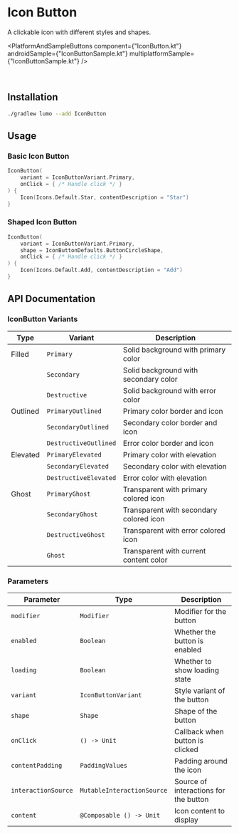
# Icon Button

A clickable icon with different styles and shapes.

<PlatformAndSampleButtons
  component={"IconButton.kt"}
  androidSample={"IconButtonSample.kt"}
  multiplatformSample={"IconButtonSample.kt"}
/>

<Demo componentId="ICON_BUTTON" />

<br />

## Installation

```bash copy
./gradlew lumo --add IconButton
```

## Usage

### Basic Icon Button

```kotlin copy
IconButton(
    variant = IconButtonVariant.Primary,
    onClick = { /* Handle click */ }
) {
    Icon(Icons.Default.Star, contentDescription = "Star")
}
```

### Shaped Icon Button

```kotlin copy
IconButton(
    variant = IconButtonVariant.Primary,
    shape = IconButtonDefaults.ButtonCircleShape,
    onClick = { /* Handle click */ }
) {
    Icon(Icons.Default.Add, contentDescription = "Add")
}
```

## API Documentation

### IconButton Variants

| Type     | Variant               | Description                             |
| -------- | --------------------- | --------------------------------------- |
| Filled   | `Primary`             | Solid background with primary color     |
|          | `Secondary`           | Solid background with secondary color   |
|          | `Destructive`         | Solid background with error color       |
| Outlined | `PrimaryOutlined`     | Primary color border and icon           |
|          | `SecondaryOutlined`   | Secondary color border and icon         |
|          | `DestructiveOutlined` | Error color border and icon             |
| Elevated | `PrimaryElevated`     | Primary color with elevation            |
|          | `SecondaryElevated`   | Secondary color with elevation          |
|          | `DestructiveElevated` | Error color with elevation              |
| Ghost    | `PrimaryGhost`        | Transparent with primary colored icon   |
|          | `SecondaryGhost`      | Transparent with secondary colored icon |
|          | `DestructiveGhost`    | Transparent with error colored icon     |
|          | `Ghost`               | Transparent with current content color  |

### Parameters

| Parameter           | Type                       | Description                           |
| ------------------- | -------------------------- | ------------------------------------- |
| `modifier`          | `Modifier`                 | Modifier for the button               |
| `enabled`           | `Boolean`                  | Whether the button is enabled         |
| `loading`           | `Boolean`                  | Whether to show loading state         |
| `variant`           | `IconButtonVariant`        | Style variant of the button           |
| `shape`             | `Shape`                    | Shape of the button                   |
| `onClick`           | `() -> Unit`               | Callback when button is clicked       |
| `contentPadding`    | `PaddingValues`            | Padding around the icon               |
| `interactionSource` | `MutableInteractionSource` | Source of interactions for the button |
| `content`           | `@Composable () -> Unit`   | Icon content to display               |
